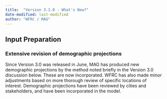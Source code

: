 ```yaml
---
title:  "Version 3.1.0 - What's New?"
date-modified: last-modified
author: "WFRC / MAG"
---
```


## Input Preparation
### Extensive revision of demographic projections
Since Version 3.0 was released in June, MAG has produced new demographic projections by the method noted briefly in the Version 3.0 discussion below.  These are now incorporated.  WFRC has also made minor adjustments based on more thorough review of specific locations of interest.  Demographic projections have been reviewed by cities and stakeholders, and have been incorporated in the model.




